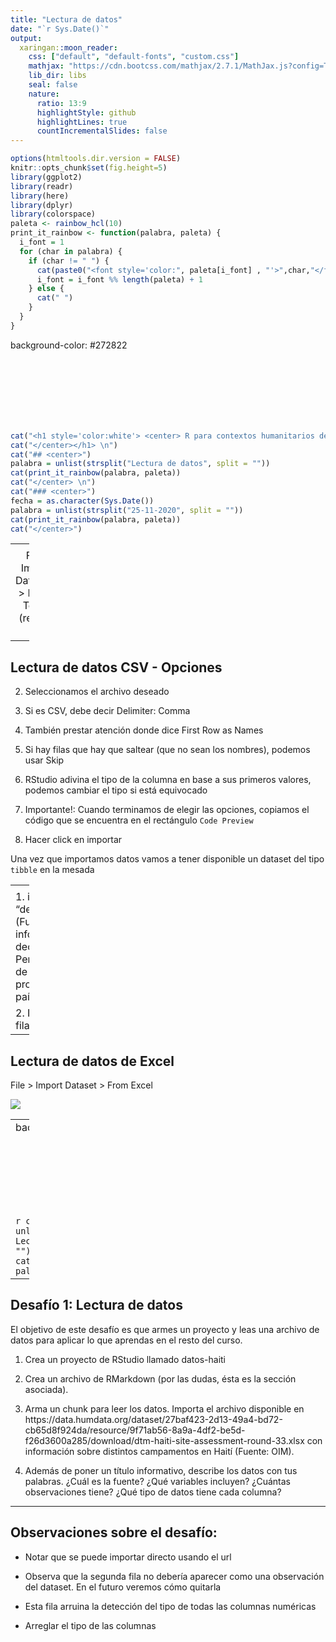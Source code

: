 ---
title: "Lectura de datos"
date: "`r Sys.Date()`"
output:
  xaringan::moon_reader:
    css: ["default", "default-fonts", "custom.css"]
    mathjax: "https://cdn.bootcss.com/mathjax/2.7.1/MathJax.js?config=TeX-MML-AM_HTMLorMML"
    lib_dir: libs
    seal: false
    nature:
      ratio: 13:9
      highlightStyle: github
      highlightLines: true
      countIncrementalSlides: false
---

```{r setup, include=FALSE}
options(htmltools.dir.version = FALSE)
knitr::opts_chunk$set(fig.height=5) 
library(ggplot2)
library(readr)
library(here)
library(dplyr)
library(colorspace)
paleta <- rainbow_hcl(10)
print_it_rainbow <- function(palabra, paleta) {
  i_font = 1
  for (char in palabra) {
    if (char != " ") {
      cat(paste0("<font style='color:", paleta[i_font] , "'>",char,"</font>"))
      i_font = i_font %% length(paleta) + 1
    } else {
      cat(" ")
    }
  }
}
```

background-color: #272822

<br>
<br>
<br>
<br>
<br>
<br>


```{r, results='asis', echo=FALSE}
cat("<h1 style='color:white'> <center> R para contextos humanitarios de emergencia")
cat("</center></h1> \n")
cat("## <center>")
palabra = unlist(strsplit("Lectura de datos", split = ""))
cat(print_it_rainbow(palabra, paleta))
cat("</center> \n")
cat("### <center>")
fecha = as.character(Sys.Date())
palabra = unlist(strsplit("25-11-2020", split = ""))
cat(print_it_rainbow(palabra, paleta))
cat("</center>")
```

---
<div class="my-header"></div>
## Lectura de datos

En general, el primer paso de nuestro flujo de trabajo es importar los datos a R

Una vez importados los datos, podremos:
  - Modificarlos
  - Graficarlos 
  - Modelarlos
  - Comunicar nuestros resultados

Los tipos de archivos de almacenamiento de datos más comunes son:
  - Excel
  - CSV (Comma Separated Values)

Tambien existen
  - json
  - XML, etc.

---
<div class="my-header"></div>
## Lectura de datos CSV

File > Import Dataset > From Text...(readr)

![](img/importar-asilo.png)

---
<div class="my-header"></div>
## Lectura de datos CSV - Opciones

2. Seleccionamos el archivo deseado

3. Si es CSV, debe decir Delimiter: Comma

4. También prestar atención donde dice First Row as Names

5. Si hay filas que hay que saltear (que no sean los nombres), podemos usar Skip

6. RStudio adivina el tipo de la columna en base a sus primeros valores, podemos cambiar el tipo si está equivocado 

6. Importante!: Cuando terminamos de elegir las opciones, copiamos el código que se encuentra en el rectángulo `Code Preview`

7. Hacer click en importar

Una vez que importamos datos vamos a tener disponible un dataset del tipo `tibble` en la mesada

---
<div class="my-header"></div>
## Lectura de datos


La última línea de código que copiamos es 

> `View(nombre_dataset)`

Ese comando sirve para visualizar las filas y columnas del dataset. También si corremos 

> `nombre_dataset`

veremos en la consola (o justo debajo del bloque de código si es un RMarkdown) algunas pocas filas del dataset.

El comando `str(nombre_dataset)` devuelve una descripción general del dataset. Algunos campos que nos devuelve el comando son:

- Tipo de dato (tibble)
- Tamaño ([filas x columnas])
- Nombre y tipo de las columnas, etc.

Posibles tipos de columnas: texto (`character`), números (`double`, `numeric`, `integer`), fechas (`Date`, `DateTime`), lógicos (`logical`), categóricas (`factor`), etc.

---
<div class="my-header"></div>
## Tu turno: Lectura de datos CSV

1. importar el archivo "decisiones_asilo_peru.csv" (Fuente: UNHCR) con información sobre las decisiones tomadas en Perú frente a los pedidos de asilo recibidos provenientes de distintos países 

2. Indicar que cantidad de filas y columnas tiene

---
<div class="my-header"></div>
## Lectura de datos de Excel

File > Import Dataset > From Excel

![](img/importar-haiti.png)

---
<div class="my-header"></div>
## Lectura de datos de Excel

**Importante!** 
- Número de página donde se encuentra el dataset
- Rango de celdas donde se encuentra

---
background-color: #272822

<br>
<br>
<br>
<br>
<br>
<br>


```{r, results='asis', echo=FALSE}
cat("# <center>")
palabra = unlist(strsplit("Desafío 1: Lectura de datos ", split = ""))
cat(print_it_rainbow(palabra, paleta))
cat("</center> \n")
```


---
<div class="my-header"></div>
## Desafío 1: Lectura de datos 

El objetivo de este desafío es que armes un proyecto y  leas una archivo de datos para aplicar lo que aprendas en el resto del curso.

1. Crea un proyecto de RStudio llamado datos-haiti

3. Crea un archivo de RMarkdown (por las dudas, ésta es la sección asociada). 

2. Arma un chunk para leer los datos. Importa el archivo disponible en https://data.humdata.org/dataset/27baf423-2d13-49a4-bd72-cb65d8f924da/resource/9f71ab56-8a9a-4df2-be5d-f26d3600a285/download/dtm-haiti-site-assessment-round-33.xlsx con información sobre distintos campamentos en Haití (Fuente: OIM). 

4. Además de poner un título informativo, describe los datos con tus palabras. ¿Cuál es la fuente? ¿Qué variables incluyen? ¿Cuántas observaciones tiene? ¿Qué tipo de datos tiene cada columna?

---
<div class="my-header"></div>
## Observaciones sobre el desafío:

- Notar que se puede importar directo usando el url

- Observa que la segunda fila no debería aparecer como una observación del dataset. En el futuro veremos cómo quitarla

- Esta fila arruina la detección del tipo de todas las columnas numéricas

- Arreglar el tipo de las columnas 



